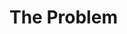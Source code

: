 # The Problem
<!-- 
Bayesian analysis is a statistical paradigm that answers research questions about unknown parameters using probability statements. Such probabilistic statements are naturally framed within Bayesian approaches because of the underlying assumption that all parameters are random quantities. This allow to summarize a parameter by an entire distribution of values, the posterior, instead of one fixed value as in frequentist analysis.
A posterior distribution comprises a prior distribution about a parameter and a likelihood model providing information about the parameter based on observed data. Depending on the chosen prior distribution and likelihood model, the posterior distribution is either available analytically or approximated by, for example, one of the Markov chain Monte Carlo (MCMC) methods. 
The Bayesian paradigm has several appealing features, including the ability to make inference on complex data structures, provide a comprehensive view of parameter uncertainty.
In fact, posterior distribution provide us with point estimates such as posterior means, medians, percentiles, and interval estimates known as credible intervals. All statistical tests about model parameters can be expressed as probability statements based on the estimated posterior distribution.
Although Bayesian inference is becoming endemic in a wide range of fields, an even more wide spreading use of such framework is hampered by the challenge in providing reasonable priors without a very good knowledge of the mathematics behind the scenes.
As pointed out by Gelman, Simpson and Betancourt (2017 arxiv.org/abs/1708.07487) much of the recent progresses in Bayesian methodology points toward the beneﬁts of including real, subject-matter-speciﬁc, prior information to get more stable and accurate inferences. This puts new and signiﬁcant burdens on the developers and users of Bayesian methods, and an obligation for statisticians to develop default priors, or more generally procedures for researchers to build bespoke priors, going beyond the traditional recommendations. At the same time, those researchers need to recognize the importance of the prior and spend the time encoding their expertise in probabilistic form.
This process is not straightforward and could sensibly change the inferences.
It would be ideal to have tools for generating reasonable prior distributions from simple distributions or summary of expert opinions elicitations. It would be even better if that prior generating process could start from a web-based application in which people can interactively play with tables, histograms or densities to input prior beliefs.
Our proposal is to rebuild the PriorGen R package for making it a place-to-go for generating priors later to be used in Bayesian modeling. [should the program generate a log for reproducibility?], PriorGen was built for translating beliefs into prior information in the form of Beta and Gamma distributions. It can be mainly used for the generation of priors on the prevalence of disease and the sensitivity/specificity of diagnostic tests. This basic idea will be improved to make PriorGen a general purpose tool for translating prior beliefs in the form of statistical distribution and make it the engine of a Shiny app for a user-friendly experience.
-->


